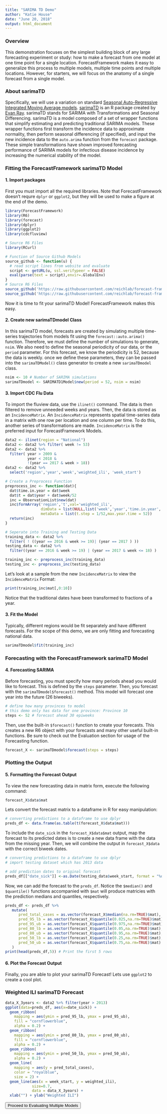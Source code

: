 ```yaml
---
title: "SARIMA TD Demo"
author: "Katie House"
date: "June 20, 2018"
output: html_document
---
```

### Overview
This demonstration focuses on the simplest building block of any large forecasting experiment or study: how to make a forecast from one model at one time point for a single location. ForecastFramework makes it easy to generalize this process to multiple models, multiple time points and multiple locations. However, for starters, we will focus on the anatomy of a single forecast from a single model.

### About sarimaTD
Specifically, we will use a variation on standard [Seasonal Auto-Regressive Integrated Moving Average models](https://otexts.org/fpp2/seasonal-arima.html). [sarimaTD](https://github.com/reichlab/sarimaTD) is an R package created by [Evan Ray](http://www.mtholyoke.edu/~eray/). sarimaTD stands for SARIMA with Transformations and Seasonal Differencing. sarimaTD is a model composed of a set of wrapper functions that simplify estimating and predicting traditional SARIMA models. These wrapper functions first transform the incidence data to approximate normality, then perform seasonal differencing (if specified), and input the new incidence data to the ``auto.arima`` function from the ``forecast`` package. These simple transformations have shown improved forecasting performance of SARIMA models for infectious disease incidence by increasing the numerical stability of the model.

### Fitting the ForecastFramework sarimaTD Model
#### 1. Import packages
First you must import all the required libraries. Note that ForecastFramework doesn't requre `dplyr` or `ggplot2`, but they will be used to make a figure at the end of the demo.

```r
library(ForecastFramework)
library(R6)
library(forecast)
library(dplyr)
library(ggplot2)
library(cdcfluview)

# Source R6 Files
library(RCurl)

# Function of Source Github Models
source_github <- function(u) {
  # read script lines from website and evaluate
  script <- getURL(u, ssl.verifypeer = FALSE)
  eval(parse(text = script),envir=.GlobalEnv)
}  
# Source R6 Files
source_github('https://raw.githubusercontent.com/reichlab/forecast-framework-demos/master/models/ContestModel.R')
source_github('https://raw.githubusercontent.com/reichlab/forecast-framework-demos/master/models/SARIMATD1Model.R')
```

Now it is time to fit your sarimaTD Model! ForecastFramework makes this easy. 

#### 2. Create new sarimaTDmodel Class
In this sarimaTD model, forecasts are created by simulating multiple time-series trajectories from models fit using the `forecast::auto.arima()` function. Therefore, we must define the number of simulations to generate, `nsim`. We also need to define the seasonal periodicity of our data, or the `period` parameter. For this forecast, we know the periodicity is 52, because the data is weekly. once we define these parameters, they can be passed into the `sarimaTDModel()` class generator to create a new `sarimaTDmodel` class.

```r
nsim <- 10 # Number of SARIMA simulations 
sarimaTDmodel <- SARIMATD1Model$new(period = 52, nsim = nsim)
```

#### 3. Import CDC Flu Data
To import the fluview data, use the `ilinet()` command. The data is then filtered to remove unneeded weeks and years. Then, the data is stored as an `IncidenceMatrix`. An `IncidenceMatrix` represents spatial time-series data in a matrix with one row per location and one column per time. To do this, another series of transformations are made. `IncidenceMatrix` is the preferred input for ForecastFramework Models.
```r

data2 <- ilinet(region = "National")
data2 <- data2 %>% filter( week != 53)
data2 <- data2 %>% 
  filter( year > 2009 & 
          year < 2018 & 
          !(year == 2017 & week > 18))
data2 <- data2 %>%
  select('region','year','week','weighted_ili', 'week_start')

# Create a Preprocess Function
preprocess_inc <- function(dat){
  dat$time.in.year = dat$week
  dat$t = dat$year + dat$week/52
  inc = ObservationList$new(dat)
  inc$formArray('region','t',val='weighted_ili',
                dimData = list(NULL,list('week','year','time.in.year','t')),
                metaData = list(t.step = 1/52,max.year.time = 52))
  return(inc)
}

# Seperate into Training and Testing Data
training_data <- data2 %>% 
  filter( ! ((year == 2016 & week >= 19)| (year == 2017 ) ))
testing_data <- data2 %>% 
  filter((year == 2016 & week >= 19) | (year == 2017 & week <= 18) )

training_inc <- preprocess_inc(training_data)
testing_inc <- preprocess_inc(testing_data)

```

Let's look at a sample from the new `IncidenceMatrix` to view the `IncidenceMatrix` Format:
```r
print(training_inc$mat[,0:10])

```
Notice that the traditional dates have been transformed to fractions of a year.

#### 3. Fit the Model
Typically, different regions would be fit separately and have different forecasts. For the scope of this demo, we are only fitting and forecasting national data.

```r
sarimaTDmodel$fit(training_inc)
```

### Forecasting with the ForecastFramework sarimaTD Model
#### 4. Forecasting SARIMA
Before forecasting, you must specify how many periods ahead you would like to forecast. This is defined by the `steps` parameter. Then, you forecast with the `sarimaTDmodel$forecast()` method. This model will forecast one year into the future (26 biweeks).

```r
# define how many provinces to model
# this demo only has data for one province: Province 10
steps <- 52 # forecast ahead 30 epiweeks
```

Then, use the built-in `$forecast()` function to create your forecasts. This creates a new R6 object with your forecasts and many other useful built-in functions. Be sure to check out the Evaluation section for usage of the Forecasting function.
```r
forecast_X <- sarimaTDmodel$forecast(steps = steps)
```

### Plotting the Output
#### 5. Formatting the Forecast Output
To view the new forecasting data in matrix form, execute the following command:
```r
forecast_X$data$mat
```

Lets convert the forecast matrix to a dataframe in R for easy manipulation: 
```r
# converting predictions to a dataframe to use dplyr
preds_df <- data.frame(as.table(t(forecast_X$data$mat)))
```

To include the `date_sick` in the  `forecast_X$data$mat` output, map the forecast to its predicted dates is to create a new data frame with the data from the missing year. Then, we will combine the output in `forecast_X$data` with the correct biweek dates.
```r
# converting predictions to a dataframe to use dplyr
# import testing dataset which has 2013 data

# add prediction dates to original forecast
preds_df[["date_sick"]] <-as.Date(testing_data$week_start, format = "%d-%m-%Y")
```

Now, we can add the forecast to the `preds_df`. Notice the `$median()` and `$quantile()` functions accompanied with `$mat` will produce matricies with the prediction medians and quantiles, respectively. 
```r
preds_df <- preds_df %>%
   mutate( 
      pred_total_cases = as.vector(forecast_X$median(na.rm=TRUE)$mat),
      pred_95_lb = as.vector(forecast_X$quantile(0.025,na.rm=TRUE)$mat),
      pred_95_ub = as.vector(forecast_X$quantile(0.975,na.rm=TRUE)$mat),
      pred_80_lb = as.vector(forecast_X$quantile(0.05,na.rm=TRUE)$mat),
      pred_80_ub = as.vector(forecast_X$quantile(0.95,na.rm=TRUE)$mat),
      pred_50_lb = as.vector(forecast_X$quantile(0.25,na.rm=TRUE)$mat),
      pred_50_ub = as.vector(forecast_X$quantile(0.75,na.rm=TRUE)$mat)
   )
print(head(preds_df,5)) # Print the first 5 rows
```

#### 6. Plot the Forecast Output
Finally, you are able to plot your sarimaTD Forecast! Lets use `ggplot2` to create a cool plot.

### Weighted ILI sarimaTD Forecast

```r
data_X_3years <- data2 %>% filter(year > 2013)
ggplot(data=preds_df, aes(x=date_sick)) +
  geom_ribbon(
    mapping = aes(ymin = pred_95_lb, ymax = pred_95_ub),
    fill = "cornflowerblue",
    alpha = 0.2) +
  geom_ribbon(
    mapping = aes(ymin = pred_80_lb, ymax = pred_80_ub),
    fill = "cornflowerblue",
    alpha = 0.2) +
  geom_ribbon(
    mapping = aes(ymin = pred_50_lb, ymax = pred_50_ub),
    alpha = 0.2) +
  geom_line(
    mapping = aes(y = pred_total_cases),
    color = "royalblue",
    size = 2) +
  geom_line(aes(x = week_start, y = weighted_ili),
            size=0.7,
            data = data_X_3years) +
  xlab("") + ylab("Weighted ILI")
```

<a href="http://reichlab.io/forecast-framework-demos/#evaluating-complex-models-sarimatd-sarima-gam-1"><button type="button" class="btn btn-raised btn-secondary">Proceed to Evaluating Multiple Models</button></a>